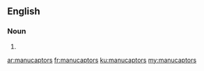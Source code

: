 ==English==

===Noun===
{{head|en|noun plural form}}

# {{plural of|manucaptor|lang=en}}

[[ar:manucaptors]]
[[fr:manucaptors]]
[[ku:manucaptors]]
[[my:manucaptors]]